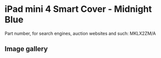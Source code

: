 
# iPad mini 4 Smart Cover - Midnight Blue

Part number, for search engines, auction websites and such: MKLX2ZM/A

## Image gallery

<div style={{ width: "768px" }}>
  <GalleryComponent
    images={[
      {
        original: "/everysource/MKLX2.webp",
        thumbnail: "/everypreview/MKLX2.webp",
      },
      {
        original: "/everysource/MKLX2_AV1_GOLD.webp",
        thumbnail: "/everypreview/MKLX2_AV1_GOLD.webp",
      },
      {
        original: "/everysource/MKLX2_AV1_SILVER.webp",
        thumbnail: "/everypreview/MKLX2_AV1_SILVER.webp",
      },
      {
        original: "/everysource/MKLX2_AV1_SPACE_GRAY.webp",
        thumbnail: "/everypreview/MKLX2_AV1_SPACE_GRAY.webp",
      },
      {
        original: "/everysource/MKLX2_AV2.webp",
        thumbnail: "/everypreview/MKLX2_AV2.webp",
      },
      {
        original: "/everysource/MKLX2_AV3.webp",
        thumbnail: "/everypreview/MKLX2_AV3.webp",
      }
    ]}
  />
</div>